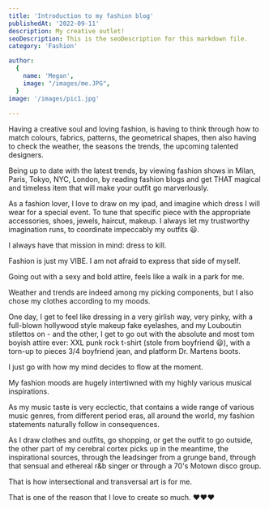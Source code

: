 ```yaml
---
title: 'Introduction to my fashion blog'
publishedAt: '2022-09-11'
description: My creative outlet!
seoDescription: This is the seoDescription for this markdown file.
category: 'Fashion'

author:
  {
    name: 'Megan',
    image: "/images/me.JPG",
  }
image: '/images/pic1.jpg'
  
---
```




Having a creative soul and loving fashion, is having to think through how to match colours, fabrics, patterns, the geometrical shapes, then also having to check the weather, the seasons the trends, the upcoming talented designers. 

Being up to date with the latest trends, by viewing fashion shows in Milan, Paris, Tokyo, NYC, London, by reading fashion blogs and get THAT magical and timeless item that will make your outfit go marverlously. 

As a fashion lover, I love to draw on my ipad, and imagine which dress I will wear for a special event. To tune that specific piece with the appropriate accessories, shoes, jewels, haircut, makeup. I always let my trustworthy imagination runs,
to coordinate impeccably my outfits 😃.


I always have that mission in mind: dress to kill. 

Fashion is just my VIBE. I am not afraid to express that side of myself.

 Going out with a sexy and bold attire, feels like a walk in a park for me.

Weather and trends are indeed among my picking components, but I also chose my clothes according to my moods. 

One day, I get to feel like dressing in a very girlish way, very pinky, with a full-blown hollywood style makeup fake eyelashes, and my Louboutin stilettos on - and the other, I get to go out with the absolute and most tom boyish attire ever: XXL punk rock t-shirt (stole from boyfriend 😃), with a torn-up to pieces 3/4 boyfriend jean, and platform Dr. Martens boots.

I just go with how my mind decides to flow at the moment. 

My fashion moods are hugely intertiwned with my highly various musical inspirations. 

As my music taste is very ecclectic, that contains a wide range of various music genres, from different period eras, all around the world, my fashion statements naturally follow in consequences.

As I draw clothes and outfits, go shopping, or get the outfit to go outside, the other part of my cerebral cortex picks up in the meantime, the inspirational sources, through the leadsinger from a grunge band, through that sensual and ethereal r&b singer or 
 through a 70's Motown disco group.

 That is how intersectional and transversal art is for me.

 That is one of the reason that I love to create so much. ❤️❤️❤️



